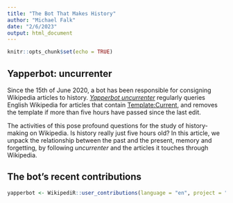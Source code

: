 ```yaml
---
title: "The Bot That Makes History"
author: "Michael Falk"
date: "2/6/2023"
output: html_document
---
```


```r
knitr::opts_chunk$set(echo = TRUE)
```

## Yapperbot: uncurrenter

Since the 15th of June 2020, a bot has been responsible for consigning Wikipedia articles to history. *[Yapperbot uncurrenter](https://en.wikipedia.org/wiki/Wikipedia:Bots/Requests_for_approval/Yapperbot_2)* regularly queries English Wikipedia for articles that contain [Template:Current](https://en.wikipedia.org/wiki/Template:Current), and removes the template if more than five hours have passed since the last edit.

The activities of this pose profound questions for the study of history-making on Wikipedia. Is history really just five hours old? In this article, we unpack the relationship between the past and the present, memory and forgetting, by following *uncurrenter* and the articles it touches through Wikipedia.

## The bot's recent contributions

```r
yapperbot <- WikipediR::user_contributions(language = "en", project = "wikipedia", username = "Yapperbot", properties =  c("ids","comment"), limit = 500)
```
